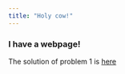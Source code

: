 ```yaml
---
title: "Holy cow!"
---
```


### I have a webpage!

The solution of problem 1 is [here](instacart_dashboard.html)